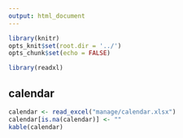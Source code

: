 ```yaml
---
output: html_document
--- 
```



```r
library(knitr)
opts_knit$set(root.dir = '../')
opts_chunk$set(echo = FALSE)
```

```r
library(readxl)
```

## calendar 

```r
calendar <- read_excel("manage/calendar.xlsx")
calendar[is.na(calendar)] <- ""
kable(calendar)
```







